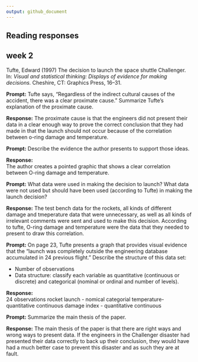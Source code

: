 ```yaml
---
output: github_document
---
```


## Reading responses 

## week 2

Tufte, Edward (1997) The decision to launch the space shuttle Challenger.
In: *Visual and statistical thinking: Displays of evidence for making
decisions.* Cheshire, CT: Graphics Press, 16--31.

**Prompt:** Tufte says, "Regardless of the indirect cultural
causes of the accident, there was a clear proximate cause."
Summarize Tufte's explanation of the proximate cause.  

**Response:** 
The proximate cause is that the engineers did not present their data in a clear enough way to prove the correct conclusion that they had made in that the launch should not occur because of the correlation between o-ring damage and temperature.

**Prompt:** Describe the evidence the author presents to 
support those ideas.

**Response:**  
The author creates a pointed graphic that shows a clear correlation between O-ring damage and temperature.

**Prompt:** What data were used in making the decision to launch? What data 
were not used but should have been used (according to Tufte) in making the
launch decision?

**Response:** 
The test bench data for the rockets, all kinds of different damage and tmeperature data that were unnecessary, as well as all kinds of irrelevant comments were sent and used to make this decision. According to tufte, O-ring damage and temperature were the data that they needed to present to draw this correlation.


**Prompt:** On page 23, Tufte presents a graph that provides visual evidence
that the "launch was completely outside the engineering database accumulated 
in 24 previous flight." Describe the structure of this data set:

- Number of observations 
- Data structure: classify each variable as quantitative (continuous or discrete) and categorical (nominal or ordinal and number of levels). 

**Response:**  
24 observations
rocket launch - nomical categorial
temperature-quantitative continuous
damage index - quantitative continuous


**Prompt:** Summarize the main thesis of the paper.  

**Response:** 
The main thesis of the paper is that there are right ways and wrong ways to present data. If the engineers in the Challenger disaster had presented their data correctly to back up their conclusion, they would have had a much better case to prevent this disaster and as such they are at fault.


